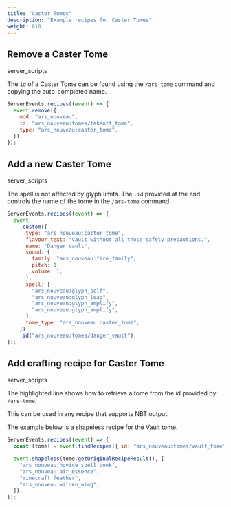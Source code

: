 ```yaml
---
title: "Caster Tomes"
description: "Example recipes for Caster Tomes"
weight: 810
---
```


## Remove a Caster Tome

<span class="badge text-bg-dark server-scripts">server_scripts</span>

The `id` of a Caster Tome can be found using the `/ars-tome` command and copying the auto-completed name.

```js
ServerEvents.recipes((event) => {
  event.remove({
    mod: "ars_nouveau",
    id: "ars_nouveau:tomes/takeoff_tome",
    type: "ars_nouveau:caster_tome",
  });
});
```

## Add a new Caster Tome

<span class="badge text-bg-dark server-scripts">server_scripts</span>

The spell is not affected by glyph limits. The `.id` provided at the end controls the name of the tome in the `/ars-tome` command.

```js
ServerEvents.recipes((event) => {
  event
    .custom({
      type: "ars_nouveau:caster_tome",
      flavour_text: "Vault without all those safety precautions.",
      name: "Danger Vault",
      sound: {
        family: "ars_nouveau:fire_family",
        pitch: 1,
        volume: 1,
      },
      spell: [
        "ars_nouveau:glyph_self",
        "ars_nouveau:glyph_leap",
        "ars_nouveau:glyph_amplify",
        "ars_nouveau:glyph_amplify",
      ],
      tome_type: "ars_nouveau:caster_tome",
    })
    .id("ars_nouveau:tomes/danger_vault");
});
```

## Add crafting recipe for Caster Tome

<span class="badge text-bg-dark server-scripts">server_scripts</span>

The highlighted line shows how to retrieve a tome from the id provided by `/ars-tome`.

This can be used in any recipe that supports NBT output.

The example below is a shapeless recipe for the Vault tome.

```js {hl_lines=2}
ServerEvents.recipes((event) => {
  const [tome] = event.findRecipes({ id: "ars_nouveau:tomes/vault_tome" });

  event.shapeless(tome.getOriginalRecipeResult(), [
    "ars_nouveau:novice_spell_book",
    "ars_nouveau:air_essence",
    "minecraft:feather",
    "ars_nouveau:wilden_wing",
  ]);
});
```
